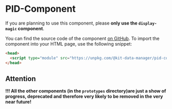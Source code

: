 # PID-Component
If you are planning to use this component, please **only use the `display-magic` component**.

You can find the source code of the component [on GitHub](https://github.com/kit-data-manager/pid-component).
To import the component into your HTML page, use the following snippet:
```html
<head>
  <script type="module" src="https://unpkg.com/@kit-data-manager/pid-component"></script>
</head>
```

## Attention
**!!! All the other components (in the `prototypes` directory)are just a show of progress, deprecated and therefore very likely to be removed in the very near future!**

